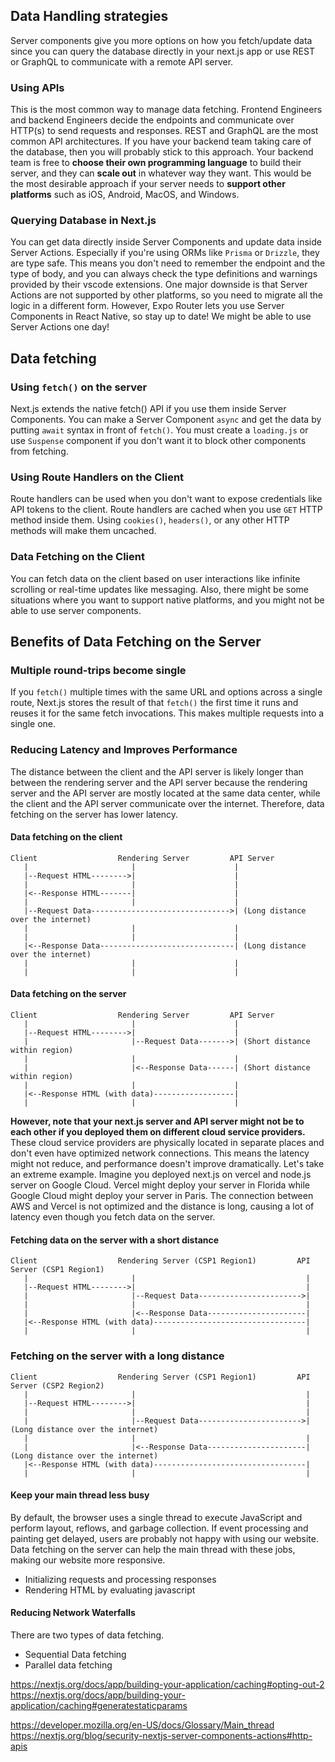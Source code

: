 ## Data Handling strategies

Server components give you more options on how you fetch/update data since you can query the database directly in your next.js app or use REST or GraphQL to communicate with a remote API server.

### Using APIs

This is the most common way to manage data fetching. Frontend Engineers and backend Engineers decide the endpoints and communicate over HTTP(s) to send requests and responses. REST and GraphQL are the most common API architectures. If you have your backend team taking care of the database, then you will probably stick to this approach. Your backend team is free to **choose their own programming language** to build their server, and they can **scale out** in whatever way they want. This would be the most desirable approach if your server needs to **support other platforms** such as iOS, Android, MacOS, and Windows.

### Querying Database in Next.js

You can get data directly inside Server Components and update data inside Server Actions. Especially if you're using ORMs like `Prisma` or `Drizzle`, they are type safe. This means you don't need to remember the endpoint and the type of body, and you can always check the type definitions and warnings provided by their vscode extensions. One major downside is that Server Actions are not supported by other platforms, so you need to migrate all the logic in a different form. However, Expo Router lets you use Server Components in React Native, so stay up to date! We might be able to use Server Actions one day!

## Data fetching

### Using `fetch()` on the server

Next.js extends the native fetch() API if you use them inside Server Components. You can make a Server Component `async` and get the data by putting `await` syntax in front of `fetch()`. You must create a `loading.js` or use `Suspense` component if you don't want it to block other components from fetching.

### Using Route Handlers on the Client

Route handlers can be used when you don't want to expose credentials like API tokens to the client. Route handlers are cached when you use `GET` HTTP method inside them. Using `cookies()`, `headers()`, or any other HTTP methods will make them uncached.

### Data Fetching on the Client

You can fetch data on the client based on user interactions like infinite scrolling or real-time updates like messaging. Also, there might be some situations where you want to support native platforms, and you might not be able to use server components.

## Benefits of Data Fetching on the Server

### Multiple round-trips become single

If you `fetch()` multiple times with the same URL and options across a single route, Next.js stores the result of that `fetch()` the first time it runs and reuses it for the same fetch invocations. This makes multiple requests into a single one.

### Reducing Latency and Improves Performance

The distance between the client and the API server is likely longer than between the rendering server and the API server because the rendering server and the API server are mostly located at the same data center, while the client and the API server communicate over the internet. Therefore, data fetching on the server has lower latency.

#### Data fetching on the client

```
Client                  Rendering Server         API Server
   |                       |                      |
   |--Request HTML-------->|                      |
   |                       |                      |
   |<--Response HTML-------|                      |
   |                       |                      |
   |--Request Data------------------------------->| (Long distance over the internet)
   |                       |                      |
   |                       |                      |
   |<--Response Data------------------------------| (Long distance over the internet)
   |                       |                      |
   |                       |                      |
```

#### Data fetching on the server

```
Client                  Rendering Server         API Server
   |                       |                      |
   |--Request HTML-------->|                      |
   |                       |--Request Data------->| (Short distance within region)
   |                       |                      |
   |                       |<--Response Data------| (Short distance within region)
   |                       |                      |
   |<--Response HTML (with data)------------------|
   |                       |                      |
```

**However, note that your next.js server and API server might not be to each other if you deployed them on different cloud service providers.** These cloud service providers are physically located in separate places and don't even have optimized network connections. This means the latency might not reduce, and performance doesn't improve dramatically. Let's take an extreme example. Imagine you deployed next.js on vercel and node.js server on Google Cloud. Vercel might deploy your server in Florida while Google Cloud might deploy your server in Paris. The connection between AWS and Vercel is not optimized and the distance is long, causing a lot of latency even though you fetch data on the server.

#### Fetching data on the server with a short distance

```
Client                  Rendering Server (CSP1 Region1)         API Server (CSP1 Region1)
   |                       |                                      |
   |--Request HTML-------->|                                      |
   |                       |--Request Data----------------------->|
   |                       |                                      |
   |                       |<--Response Data----------------------|
   |<--Response HTML (with data)----------------------------------|
   |                       |                                      |
```

### Fetching on the server with a long distance

```
Client                  Rendering Server (CSP1 Region1)         API Server (CSP2 Region2)
   |                       |                                      |
   |--Request HTML-------->|                                      |
   |                       |                                      |
   |                       |--Request Data----------------------->| (Long distance over the internet)
   |                       |                                      |
   |                       |<--Response Data----------------------| (Long distance over the internet)
   |<--Response HTML (with data)----------------------------------|
   |                       |                                      |
```

#### Keep your main thread less busy

By default, the browser uses a single thread to execute JavaScript and perform layout, reflows, and garbage collection. If event processing and painting get delayed, users are probably not happy with using our website. Data fetching on the server can help the main thread with these jobs, making our website more responsive.

- Initializing requests and processing responses
- Rendering HTML by evaluating javascript

#### Reducing Network Waterfalls

There are two types of data fetching.

- Sequential Data fetching
- Parallel data fetching

https://nextjs.org/docs/app/building-your-application/caching#opting-out-2
https://nextjs.org/docs/app/building-your-application/caching#generatestaticparams

https://developer.mozilla.org/en-US/docs/Glossary/Main_thread
https://nextjs.org/blog/security-nextjs-server-components-actions#http-apis
